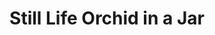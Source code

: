 ---
title: Still Life Orchid in a Jar
media: 
dimensions: 36" x 30"
hero_image: ../../images/gallery/still_life_with_orchid_in_a_jar.jpg
sale_status: For Sale
---
